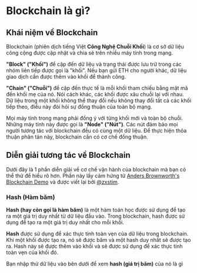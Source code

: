
# Blockchain là gì?

## Khái niệm về Blockchain
Blockchain (phiên dịch tiếng Việt **Công Nghệ Chuỗi Khối**) là cơ sở dữ liệu công cộng được cập nhật và chia sẻ trên nhiều máy tính trong mạng.

**"Block" ("Khối")** đề cập đến dữ liệu và trạng thái được lưu trữ trong các nhóm liên tiếp được gọi là "khối". Nếu bạn gửi ETH cho người khác, dữ liệu giao dịch cần được thêm vào khối để thành công.

**"Chain" ("Chuỗi")** đề cập đến thực tế là mỗi khối tham chiếu bằng mật mã đến khối mẹ của nó. Nói cách khác, các khối được xâu chuỗi lại với nhau. Dữ liệu trong một khối không thể thay đổi nếu không thay đổi tất cả các khối tiếp theo, điều này đòi hỏi sự đồng thuận của toàn bộ mạng.

Mọi máy tính trong mạng phải đồng ý với từng khối mới và toàn bộ chuỗi. Những máy tính này được gọi là **"Node" ("Nút")**. Các nút đảm bảo mọi người tương tác với blockchain đều có cùng một dữ liệu. Để thực hiện thỏa thuận phân tán này, blockchain cần có cơ chế đồng thuận.

## Diễn giải tương tác về Blockchain

Dưới đây là 1 phần diễn giải về cơ chế vận hành của blockchain mà bạn có thể thử để hiểu rõ hơn. Phần này lấy cảm hứng từ [Anders Brownworth's Blockchain Demo](https://andersbrownworth.com/blockchain/) và được viết lại bởi [@zxstim](https://github.com/zxstim).

### Hash (Hàm băm)
**Hash (hay còn gọi là hàm băm)** là một hàm toán học được sử dụng để tạo ra một giá trị duy nhất từ dữ liệu đầu vào. Trong blockchain, hash được sử dụng để tạo ra một giá trị duy nhất cho mỗi khối.

**Hash** được sử dụng để xác thực tính toàn vẹn của dữ liệu trong blockchain. Khi một khối được tạo ra, nó sẽ được băm và một hash duy nhất sẽ được tạo ra. Hash này sẽ được thêm vào khối và sẽ được sử dụng để xác thực tính toàn vẹn của khối đó.

Bạn nhập thử dữ liệu vào bên dưới để xem **hash (giá trị băm)** của nó là gì

<HashDemo />

<PostNav currentSectionId={1} currentPostId={1} />